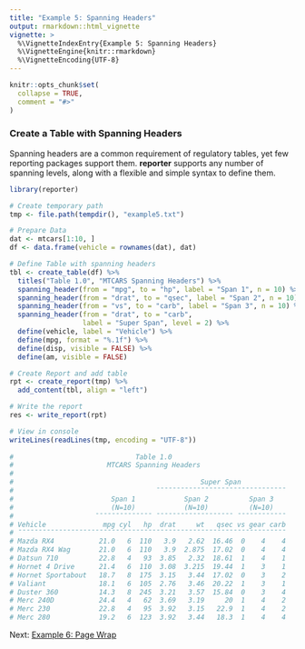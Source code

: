 ```yaml
---
title: "Example 5: Spanning Headers"
output: rmarkdown::html_vignette
vignette: >
  %\VignetteIndexEntry{Example 5: Spanning Headers}
  %\VignetteEngine{knitr::rmarkdown}
  %\VignetteEncoding{UTF-8}
---
```


```r
knitr::opts_chunk$set(
  collapse = TRUE,
  comment = "#>"
)
```

### Create a Table with Spanning Headers

Spanning headers are a common requirement of regulatory tables, yet few 
reporting packages support them.  **reporter** supports any number of spanning
levels, along with a flexible and simple syntax to define them.

```r
library(reporter)

# Create temporary path
tmp <- file.path(tempdir(), "example5.txt")

# Prepare Data
dat <- mtcars[1:10, ]
df <- data.frame(vehicle = rownames(dat), dat)

# Define Table with spanning headers
tbl <- create_table(df) %>% 
  titles("Table 1.0", "MTCARS Spanning Headers") %>% 
  spanning_header(from = "mpg", to = "hp", label = "Span 1", n = 10) %>%
  spanning_header(from = "drat", to = "qsec", label = "Span 2", n = 10) %>%
  spanning_header(from = "vs", to = "carb", label = "Span 3", n = 10) %>%
  spanning_header(from = "drat", to = "carb", 
                  label = "Super Span", level = 2) %>%
  define(vehicle, label = "Vehicle") %>% 
  define(mpg, format = "%.1f") %>% 
  define(disp, visible = FALSE) %>% 
  define(am, visible = FALSE) 

# Create Report and add table 
rpt <- create_report(tmp) %>%
  add_content(tbl, align = "left") 

# Write the report
res <- write_report(rpt)

# View in console
writeLines(readLines(tmp, encoding = "UTF-8"))
  
#                              Table 1.0
#                       MTCARS Spanning Headers
# 
#                                              Super Span
#                                   ¯¯¯¯¯¯¯¯¯¯¯¯¯¯¯¯¯¯¯¯¯¯¯¯¯¯¯¯¯¯¯¯
#                        Span 1            Span 2          Span 3
#                        (N=10)            (N=10)          (N=10)
#                    ¯¯¯¯¯¯¯¯¯¯¯¯¯¯ ¯¯¯¯¯¯¯¯¯¯¯¯¯¯¯¯¯¯¯ ¯¯¯¯¯¯¯¯¯¯¯¯
# Vehicle              mpg cyl   hp  drat     wt   qsec vs gear carb
# ¯¯¯¯¯¯¯¯¯¯¯¯¯¯¯¯¯¯¯¯¯¯¯¯¯¯¯¯¯¯¯¯¯¯¯¯¯¯¯¯¯¯¯¯¯¯¯¯¯¯¯¯¯¯¯¯¯¯¯¯¯¯¯¯¯¯
# Mazda RX4           21.0   6  110   3.9   2.62  16.46  0    4    4
# Mazda RX4 Wag       21.0   6  110   3.9  2.875  17.02  0    4    4
# Datsun 710          22.8   4   93  3.85   2.32  18.61  1    4    1
# Hornet 4 Drive      21.4   6  110  3.08  3.215  19.44  1    3    1
# Hornet Sportabout   18.7   8  175  3.15   3.44  17.02  0    3    2
# Valiant             18.1   6  105  2.76   3.46  20.22  1    3    1
# Duster 360          14.3   8  245  3.21   3.57  15.84  0    3    4
# Merc 240D           24.4   4   62  3.69   3.19     20  1    4    2
# Merc 230            22.8   4   95  3.92   3.15   22.9  1    4    2
# Merc 280            19.2   6  123  3.92   3.44   18.3  1    4    4


```

Next: [Example 6: Page Wrap](https://reporter.r-sassy.org/articles/reporter-wrap.html)
